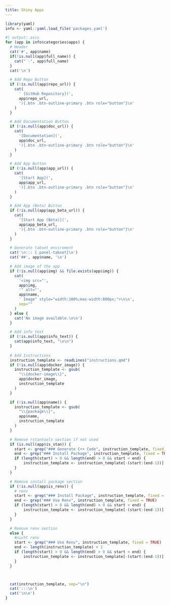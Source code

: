 ```yaml
---
title: Shiny Apps
---
```


```r
library(yaml)
info <- yaml::yaml.load_file('packages.yaml')
```

```r
#| output: asis
for (app in info$categories$apps) {
  # Header
  cat('#', app$name)
  if(!is.null(app$full_name)) {
    cat(" -", app$full_name)
  }
  cat('\n')

  # Add Repo Button
  if (!is.null(app$repo_url)) {
    cat(
      ' [GitHub Repository](',
      app$repo_url,
      '){.btn .btn-outline-primary .btn role="button"}\n'
    )
  }

  # Add Documentation Button
  if (!is.null(app$doc_url)) {
    cat(
      '[Documentation](',
      app$doc_url,
      '){.btn .btn-outline-primary .btn role="button"}\n'
    )
  }

  # Add App Button
  if (!is.null(app$app_url)) {
    cat(
      '[Start App](',
      app$app_url,
      '){.btn .btn-outline-primary .btn role="button"}\n'
    )
  }

  # Add App (Beta) Button
  if (!is.null(app$app_beta_url)) {
    cat(
      '[Start App (Beta)](',
      app$app_beta_url,
      '){.btn .btn-outline-primary .btn role="button"}\n'
    )
  }

  # Generate tabset enviroment
  cat('\n::: {.panel-tabset}\n')
  cat('##', app$name, '\n')

  # Add image of the app
  if (!is.null(app$img) && file.exists(app$img)) {
    cat(
      '<img src="',
      app$img,
      '" alt="',
      app$name,
      ' Image" style="width:100%;max-width:800px;">\n\n',
      sep=""
    )
  } else {
    cat('No image available.\n\n')
  }

  # Add info text
  if (!is.null(app$info_text)) {
    cat(app$info_text, "\n\n")
  }
  
  # Add Instructions
  instruction_template <- readLines("instructions.qmd")
  if (!is.null(app$docker_image)) {
    instruction_template <- gsub(
      "\\{docker-image\\}",
      app$docker_image,
      instruction_template
    )
  }

  if (!is.null(app$name)) {
    instruction_template <- gsub(
      "\\{package\\}",
      app$name,
      instruction_template
    )
  }

  # Remove rstantools section if not used
  if (is.null(app$is_stan)) {
    start <- grep("### Generate C++ Code", instruction_template, fixed = TRUE)
    end <- grep("### Install Package", instruction_template, fixed = TRUE)
    if (length(start) > 0 && length(end) > 0 && start < end) {
        instruction_template <- instruction_template[-(start:(end-1))]
    }
  }

  # Remove install package section
  if (!is.null(app$is_renv)) {
    # renv
    start <- grep("### Install Package", instruction_template, fixed = TRUE)
    end <- grep("### Use Renv", instruction_template, fixed = TRUE)
    if (length(start) > 0 && length(end) > 0 && start < end) {
        instruction_template <- instruction_template[-(start:(end-1))]
    }
  }

  # Remove renv section
  else {
    #nicht renv
    start <- grep("### Use Renv", instruction_template, fixed = TRUE)
    end <- length(instruction_template) + 1
    if (length(start) > 0 && length(end) > 0 && start < end) {
        instruction_template <- instruction_template[-(start:(end-1))]
    }
  }



  cat(instruction_template, sep="\n")
  cat(':::\n')
  cat('\n\n')
}
```

